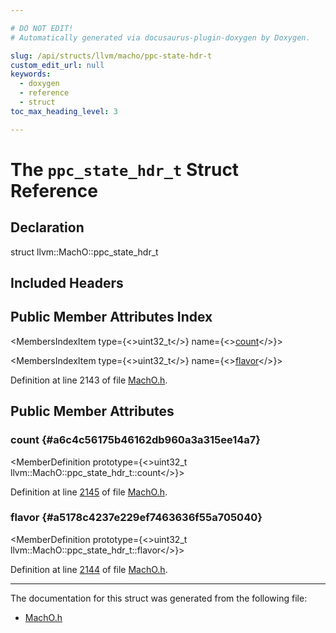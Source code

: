 ```yaml
---

# DO NOT EDIT!
# Automatically generated via docusaurus-plugin-doxygen by Doxygen.

slug: /api/structs/llvm/macho/ppc-state-hdr-t
custom_edit_url: null
keywords:
  - doxygen
  - reference
  - struct
toc_max_heading_level: 3

---
```





# The `ppc_state_hdr_t` Struct Reference

<DoxygenPage pluginConfig={pluginConfig}>



## Declaration

<CodeBlock>struct llvm::MachO::ppc_state_hdr_t</CodeBlock>

## Included Headers

<IncludesList>
<IncludesListItem
  filePath="llvm/BinaryFormat/MachO.h"
  permalink="/docs/api/files/include/include/llvm/include/llvm/binaryformat/macho-h"
  isLocal="true" />
</IncludesList>

## Public Member Attributes Index

<MembersIndex>

<MembersIndexItem
  type={<>uint32&#95;t</>}
  name={<><a href="#a6c4c56175b46162db960a3a315ee14a7">count</a></>}>
</MembersIndexItem>

<MembersIndexItem
  type={<>uint32&#95;t</>}
  name={<><a href="#a5178c4237e229ef7463636f55a705040">flavor</a></>}>
</MembersIndexItem>

</MembersIndex>


Definition at line 2143 of file <a href="/docs/api/files/include/include/llvm/include/llvm/binaryformat/macho-h">MachO.h</a>.

<SectionDefinition>

## Public Member Attributes

### count {#a6c4c56175b46162db960a3a315ee14a7}

<MemberDefinition
  prototype={<>uint32&#95;t llvm::MachO::ppc&#95;state&#95;hdr&#95;t::count</>}>

Definition at line <a href="/docs/api/files/include/include/llvm/include/llvm/binaryformat/macho-h/#l02145">2145</a> of file <a href="/docs/api/files/include/include/llvm/include/llvm/binaryformat/macho-h">MachO.h</a>.
</MemberDefinition>

### flavor {#a5178c4237e229ef7463636f55a705040}

<MemberDefinition
  prototype={<>uint32&#95;t llvm::MachO::ppc&#95;state&#95;hdr&#95;t::flavor</>}>

Definition at line <a href="/docs/api/files/include/include/llvm/include/llvm/binaryformat/macho-h/#l02144">2144</a> of file <a href="/docs/api/files/include/include/llvm/include/llvm/binaryformat/macho-h">MachO.h</a>.
</MemberDefinition>

</SectionDefinition>

<hr/>

The documentation for this struct was generated from the following file:

<ul>
<li><a href="/docs/api/files/include/include/llvm/include/llvm/binaryformat/macho-h">MachO.h</a></li>
</ul>

</DoxygenPage>
